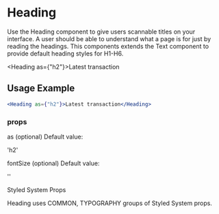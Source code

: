 # Heading

Use the Heading component to give users scannable titles on your interface. A user should be able to understand what a page is for just by reading the headings. This components extends the Text component to provide default heading styles for H1-H6.


<Heading as={"h2"}>Latest transaction</Heading>

## Usage Example

```jsx
<Heading as={"h2"}>Latest transaction</Heading>
```

### props

as
(optional)
Default value:

'h2'

fontSize
(optional)
Default value:

''

Styled System Props

Heading uses COMMON, TYPOGRAPHY groups of Styled System props.

